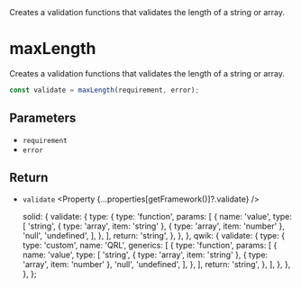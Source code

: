 
<Title>maxLength</Title>
<Description>
  Creates a validation functions that validates the length of a string or array.
</Description>

# maxLength

Creates a validation functions that validates the length of a string or array.

```ts
const validate = maxLength(requirement, error);
```

## Parameters

- `requirement` <Property type="number" />
- `error` <Property type="string" />

## Return

- `validate` <Property {...properties[getFramework()]?.validate} />

  solid: {
    validate: {
      type: {
        type: 'function',
        params: [
          {
            name: 'value',
            type: [
              'string',
              { type: 'array', item: 'string' },
              { type: 'array', item: 'number' },
              'null',
              'undefined',
            ],
          },
        ],
        return: 'string',
      },
    },
  },
  qwik: {
    validate: {
      type: {
        type: 'custom',
        name: 'QRL',
        generics: [
          {
            type: 'function',
            params: [
              {
                name: 'value',
                type: [
                  'string',
                  { type: 'array', item: 'string' },
                  { type: 'array', item: 'number' },
                  'null',
                  'undefined',
                ],
              },
            ],
            return: 'string',
          },
        ],
      },
    },
  },
};
